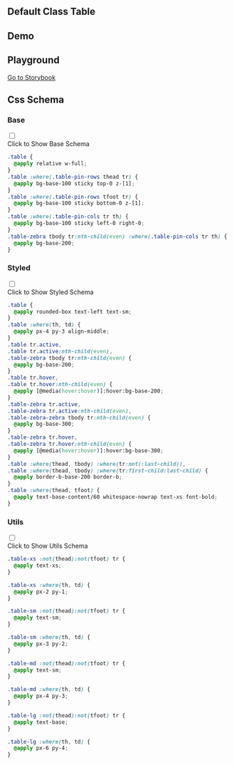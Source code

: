 

## Default Class Table
  
<CssTable name="table" />
  
## Demo
  
<Demo></Demo>

## Playground
  
[Go to Storybook](https://story.ui.icebreaker.top/?path=/docs/data-display-table--docs)
  
## Css Schema


### Base

<div className="collapse">
<input type="checkbox" /> 
<div class="collapse-title px-0">
<span class="btn">Click to Show Base Schema</span>
</div>
<div class="collapse-content"> 

```css
.table {
  @apply relative w-full;
}
.table :where(.table-pin-rows thead tr) {
  @apply bg-base-100 sticky top-0 z-[1];
}
.table :where(.table-pin-rows tfoot tr) {
  @apply bg-base-100 sticky bottom-0 z-[1];
}
.table :where(.table-pin-cols tr th) {
  @apply bg-base-100 sticky left-0 right-0;
}
.table-zebra tbody tr:nth-child(even) :where(.table-pin-cols tr th) {
  @apply bg-base-200;
}

```

</div>
</div>



### Styled

<div className="collapse">
<input type="checkbox" /> 
<div class="collapse-title px-0">
<span class="btn">Click to Show Styled Schema</span>
</div>
<div class="collapse-content"> 

```css
.table {
  @apply rounded-box text-left text-sm;
}
.table :where(th, td) {
  @apply px-4 py-3 align-middle;
}
.table tr.active,
.table tr.active:nth-child(even),
.table-zebra tbody tr:nth-child(even) {
  @apply bg-base-200;
}
.table tr.hover,
.table tr.hover:nth-child(even) {
  @apply [@media(hover:hover)]:hover:bg-base-200;
}
.table-zebra tr.active,
.table-zebra tr.active:nth-child(even),
.table-zebra-zebra tbody tr:nth-child(even) {
  @apply bg-base-300;
}
.table-zebra tr.hover,
.table-zebra tr.hover:nth-child(even) {
  @apply [@media(hover:hover)]:hover:bg-base-300;
}
.table :where(thead, tbody) :where(tr:not(:last-child)),
.table :where(thead, tbody) :where(tr:first-child:last-child) {
  @apply border-b-base-200 border-b;
}
.table :where(thead, tfoot) {
  @apply text-base-content/60 whitespace-nowrap text-xs font-bold;
}

```

</div>
</div>



### Utils

<div className="collapse">
<input type="checkbox" /> 
<div class="collapse-title px-0">
<span class="btn">Click to Show Utils Schema</span>
</div>
<div class="collapse-content"> 

```css
.table-xs :not(thead):not(tfoot) tr {
  @apply text-xs;
}

.table-xs :where(th, td) {
  @apply px-2 py-1;
}

.table-sm :not(thead):not(tfoot) tr {
  @apply text-sm;
}

.table-sm :where(th, td) {
  @apply px-3 py-2;
}

.table-md :not(thead):not(tfoot) tr {
  @apply text-sm;
}

.table-md :where(th, td) {
  @apply px-4 py-3;
}

.table-lg :not(thead):not(tfoot) tr {
  @apply text-base;
}

.table-lg :where(th, td) {
  @apply px-6 py-4;
}

```

</div>
</div>



